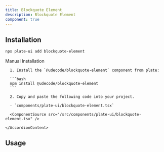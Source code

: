 ```yaml
---
title: Blockquote Element
description: Blockquote Element
component: true
---
```


[//]: # (<ComponentExample src="/src/components/examples/PlaygroundDemo.tsx">)
[//]: # (  <PlaygroundDemo />)
[//]: # (</ComponentExample>)

## Installation

```bash
npx plate-ui add blockquote-element
```

<Accordion type="single" collapsible>
  <AccordionItem value="manual-installation">
    <AccordionTrigger>Manual Installation</AccordionTrigger>
    <AccordionContent>

      1. Install the `@udecode/blockquote-element` component from plate:

      ```bash
      npm install @udecode/blockquote-element
      ```

      2. Copy and paste the following code into your project.

      - `components/plate-ui/blockquote-element.tsx`

      <ComponentSource src="/src/components/plate-ui/blockquote-element.tsx" />

    </AccordionContent>

  </AccordionItem>
</Accordion>

## Usage

```tsx
```

```tsx
```